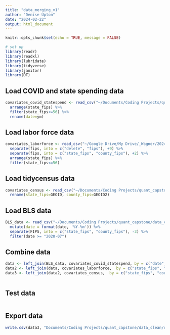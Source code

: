```yaml
---
title: "data_merging_v1"
author: "Denise Upton"
date: "2024-02-22"
output: html_document
---
```


```r
knitr::opts_chunk$set(echo = TRUE, message = FALSE)

# set up
library(readr)
library(readxl)
library(lubridate)
library(tidyverse)
library(janitor)
library(DT)
```

## Load COVID and state spending data

```r
covariates_covid_statespend <- read_csv("~/Documents/Coding Projects/quant_capstone/data_raw/covariates_covid_statespend_v1.csv") %>%
  arrange(state_fips) %>%
  filter(state_fips<=56) %>%
  rename(date=ym)

```

## Load labor force data

```r
covariates_laborforce <- read_csv("~/Google Drive/My Drive/_Wagner/2024-01/Capstone/Data/county_laborforce.csv") %>%
  separate(fips, into = c("delete", "fips"), +9) %>%
  separate(fips, into = c("state_fips", "county_fips"), +2) %>%
  arrange(state_fips) %>%
  filter(state_fips<=56)

```

## Load tidycensus data

```r
covariates_census <- read_csv("~/Documents/Coding Projects/quant_capstone/data_raw/covariates_census_v1.csv") %>%
  rename(state_fips=GEOID, county_fips=GEOID2)

```

## Load BLS data

```r
BLS_data <- read_csv("~/Documents/Coding Projects/quant_capstone/data_clean/BLS_county_employment_clean.csv") %>%
  mutate(date = format(date, '%Y-%m')) %>%
  separate(FIPS, into = c("state_fips", "county_fips"), -3) %>%
  filter(date >= "2020-07")

```

## Combine data

```r

data <- left_join(BLS_data, covariates_covid_statespend, by = c("date", "county_fips", "state_fips", "state"))
data2 <- left_join(data, covariates_laborforce,  by = c("state_fips", "county_fips"))
data3 <- left_join(data2, covariates_census,  by = c("state_fips", "county_fips"))



```

## Test data

```r


```

## Export data

```r

write.csv(data3, "Documents/Coding Projects/quant_capstone/data_clean/data_v1.csv", row.names=FALSE)

```


